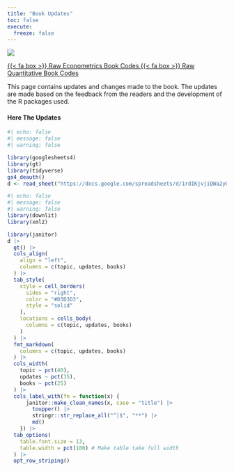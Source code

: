 ```yaml
---
title: "Book Updates"
toc: false
execute: 
  freeze: false
---
```


![](assets/img/buku.webp)

<span class="listing-btn-group">
<a href="https://dseconometrics.netlify.app/" class="btn" role="button">{{< fa box >}} Raw Econometrics Book Codes </a>
<a href="https://dsmultivariate.netlify.app/" class="btn" role="button">{{< fa box >}} Raw Quantitative Book Codes </a>
</span>

This page contains updates and changes made to the book. The updates are made based on the feedback from the readers and the development of the R packages used.

#### Here The Updates

```r
#| echo: false
#| message: false
#| warning: false

library(googlesheets4)
library(gt)
library(tidyverse)
gs4_deauth()
d <- read_sheet("https://docs.google.com/spreadsheets/d/1rdIKjvjiQWa2yOlBptmxQ8cNY-m8oi3qOakP0MFTs7o/edit?usp=sharing")
```

```r
#| echo: false
#| message: false
#| warning: false
library(downlit)
library(xml2)

library(janitor)
d |>
  gt() |>
  cols_align(
    align = "left", 
    columns = c(topic, updates, books)
  ) |>
  tab_style(
    style = cell_borders(
      sides = "right",
      color = "#D3D3D3",
      style = "solid"
    ),
    locations = cells_body(
      columns = c(topic, updates, books)
    )
  ) |>
  fmt_markdown(
    columns = c(topic, updates, books)
  ) |>
  cols_width(
    topic ~ pct(40),
    updates ~ pct(35), 
    books ~ pct(25)
  ) |>
  cols_label_with(fn = function(x) {
      janitor::make_clean_names(x, case = "title") |>
        toupper() |>
        stringr::str_replace_all("^|$", "**") |>
        md()
    }) |>
  tab_options(
    table.font.size = 13,
    table.width = pct(100) # Make table take full width
  ) |>
  opt_row_striping()
```

